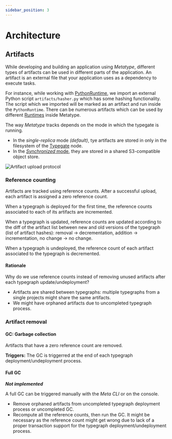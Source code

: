 ```yaml
---
sidebar_position: 3
---
```


# Architecture


## Artifacts

While developing and building an application using _Metatype_, different types of artifacts can be used in different parts of the application.
An artifact is an external file that your application uses as a dependency to execute tasks.

For instance, while working with [PythonRuntime](/docs/reference/runtimes/python), we import an external Python script `artifacts/hasher.py` which has some hashing functionality.
The script which we imported will be marked as an artifact and run inside the `PythonRuntime`.
There can be numerous artifacts which can be used by different [Runtimes](/docs/reference/runtimes) inside Metatype. 

The way _Metatype_ tracks depends on the mode in which the typegate is running.
- In the _single-replica_ mode _(default)_, tye artifacts are stored in only in the filesystem of the [Typegate](/docs/reference/typegate) node.
- In the [_Synchronized_ mode](/docs/reference/typegate/synchronization), they are stored in a shared S3-compatible object store. 

<div className="text-center md:float-right p-8">

![Artifact upload protocol](../../../../docs/workflows/artifact_upload_protocol.drawio.svg "Artifact upload protocol")

</div>



### Reference counting

Artifacts are tracked using reference counts. After a successful upload, each artifact is assigned a zero reference count.

When a typegraph is deployed for the first time, the reference counts associated
to each of its artifacts are incremented.

When a typegraph is updated, reference counts are updated according to the diff
of the artifact list between new and old versions of the typegraph (list
of artifact hashes): removal &rarr; decrementation, addition &rarr; incrementation, no
change &rarr; no change.

When a typegraph is undeployed, the reference count of each artifact associated
to the typegraph is decremented.

#### Rationale

Why do we use reference counts instead of removing unused artifacts after each
typegraph update/undeployment?

- Artifacts are shared between typegraphs: multiple typegraphs from a single
  projects might share the same artifacts.
- We might have orphaned artifacts due to uncompleted typegraph process.

### Artifact removal

#### GC: Garbage collection

Artifacts that have a zero reference count are removed.

**Triggers:** The GC is triggerred at the end of each typegraph
deployment/undeployment process.

#### Full GC

**_Not implemented_**
<!-- MET-498 -->

A full GC can be triggered manually with the _Meta CLI_ or on the console.
- Remove orphaned artifacts from uncompleted typegraph deployment process or uncompleted GC.
- Recompute all the reference counts, then run the GC.
It might be necessary as the reference count might get wrong due to lack of a
proper transaction support for the typegraph deployment/undeployment process.
